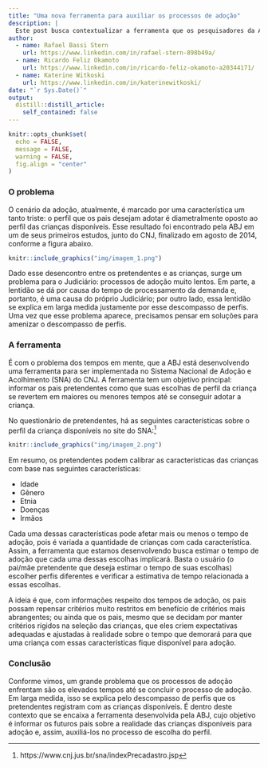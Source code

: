 ```yaml
---
title: "Uma nova ferramenta para auxiliar os processos de adoção"
description: |
  Este post busca contextualizar a ferramenta que os pesquisadores da ABJ estão desenvolvendo em parceria com o Conselho Nacional de Justiça para aprimorar o Sistema Nacional de Adoção e Acolhimento (SNA).
author:
  - name: Rafael Bassi Stern
    url: https://www.linkedin.com/in/rafael-stern-898b49a/
  - name: Ricardo Feliz Okamoto
    url: https://www.linkedin.com/in/ricardo-feliz-okamoto-a20344171/
  - name: Katerine Witkoski
    url: https://www.linkedin.com/in/katerinewitkoski/
date: "`r Sys.Date()`"
output:
  distill::distill_article:
    self_contained: false
---
```



```r
knitr::opts_chunk$set(
  echo = FALSE,
  message = FALSE,
  warning = FALSE,
  fig.align = "center"
)
```

### O problema
O cenário da adoção, atualmente, é marcado por uma característica um tanto triste: o perfil que os pais desejam adotar é diametralmente oposto ao perfil das crianças disponíveis. Esse resultado foi encontrado pela ABJ em um de seus primeiros estudos, junto do CNJ, finalizado em agosto de 2014, conforme a figura abaixo. 

```r
knitr::include_graphics("img/imagem_1.png")
```
Dado esse desencontro entre os pretendentes e as crianças, surge um problema para o Judiciário: processos de adoção muito lentos. Em parte, a lentidão se dá por causa do tempo de processamento da demanda e, portanto, é uma causa do próprio Judiciário; por outro lado, essa lentidão se explica em larga medida justamente por esse descompasso de perfis. Uma vez que esse problema aparece, precisamos pensar em soluções para amenizar o descompasso de perfis.

### A ferramenta
É com o problema dos tempos em mente, que a ABJ está desenvolvendo uma ferramenta para ser implementada no Sistema Nacional de Adoção e Acolhimento (SNA) do CNJ. A ferramenta tem um objetivo principal: informar os pais pretendentes como que suas escolhas de perfil da criança se revertem em maiores ou menores tempos até se conseguir adotar a criança. 

No questionário de pretendentes, há as seguintes características sobre o perfil da criança disponíveis no site do SNA:[^foot1]

[^foot1]: https://www.cnj.jus.br/sna/indexPrecadastro.jsp 

```r
knitr::include_graphics("img/imagem_2.png")
```

Em resumo, os pretendentes podem calibrar as características das crianças com base nas seguintes características:

- Idade
- Gênero
- Etnia
- Doenças
- Irmãos

Cada uma dessas características pode afetar mais ou menos o tempo de adoção, pois é variada a quantidade de crianças com cada característica. Assim, a ferramenta que estamos desenvolvendo busca estimar o tempo de adoção que cada uma dessas escolhas implicará. Basta o usuário (o pai/mãe pretendente que deseja estimar o tempo de suas escolhas) escolher perfis diferentes e verificar a estimativa de tempo relacionada a essas escolhas.

A ideia é que, com informações respeito dos tempos de adoção, os pais possam repensar critérios muito restritos em benefício de critérios mais abrangentes; ou ainda que os pais, mesmo que se decidam por manter critérios rígidos na seleção das crianças, que eles criem expectativas adequadas e ajustadas à realidade sobre o tempo que demorará para que uma criança com essas características fique disponível para adoção.

### Conclusão
Conforme vimos, um grande problema que os processos de adoção enfrentam são os elevados tempos até se concluir o processo de adoção. Em larga medida, isso se explica pelo descompasso de perfis que os pretendentes registram com as crianças disponíveis. É dentro deste contexto que se encaixa a ferramenta desenvolvida pela ABJ, cujo objetivo é  informar os futuros pais sobre a realidade das crianças disponíveis para adoção e, assim, auxiliá-los no processo de escolha do perfil.
